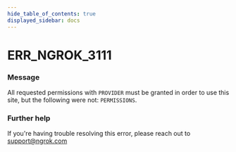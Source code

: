```yaml
---
hide_table_of_contents: true
displayed_sidebar: docs
---
```



# ERR_NGROK_3111

### Message

All requested permissions with `PROVIDER` must be granted in order to use this site, but the following were not: `PERMISSIONS`.

<ErrorDetails error="err_ngrok_3111" />

### Further help

If you're having trouble resolving this error, please reach out to [support@ngrok.com](mailto:support@ngrok.com?subject=Help%20with%20ERR_NGROK_3111)
